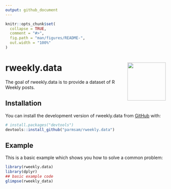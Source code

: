 ```yaml
---
output: github_document
---
```


<!-- README.md is generated from README.Rmd. Please edit that file -->

```r
knitr::opts_chunk$set(
  collapse = TRUE,
  comment = "#>",
  fig.path = "man/figures/README-",
  out.width = "100%"
)
```

# rweekly.data <img src="man/figures/logo.png" align="right" height="120" />

<!-- badges: start -->
<!-- badges: end -->

The goal of rweekly.data is to provide a dataset of R Weekly posts.

## Installation

You can install the development version of rweekly.data from [GitHub](https://github.com/) with:

``` r
# install.packages("devtools")
devtools::install_github("parmsam/rweekly.data")
```

## Example

This is a basic example which shows you how to solve a common problem:

```r
library(rweekly.data)
library(dplyr)
## basic example code
glimpse(rweekly_data)
```

<!-- # Generate logo -->
<!-- psam::gen_hex_sticker("man/figures/cat_with_glasses.png", "man/figures/hex.png", pkg_name = "rweekly.data", txt_main_size = 37, txt_main_color = "white") -->

